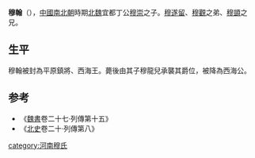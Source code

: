 '''穆翰'''（{{bd|?||?|catIdx=t}}），[[中國|中國]][[南北朝|南北朝]]時期[[北魏|北魏]]宜都丁公[[穆崇|穆崇]]之子。[[穆遂留|穆遂留]]、[[穆觀|穆觀]]之弟、[[穆顗|穆顗]]之兄。

==生平==
穆翰被封為平原鎮將、西海王。薨後由其子穆龍兒承襲其爵位，被降為西海公。

==参考==
*《[[魏書|魏書]]卷二十七·列傳第十五》
*《[[北史|北史]]卷二十·列傳第八》

{{南北朝人物小作品}}
[[category:河南穆氏|category:河南穆氏]]